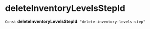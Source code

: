 
# deleteInventoryLevelsStepId

 `Const` **deleteInventoryLevelsStepId**: `"delete-inventory-levels-step"`

